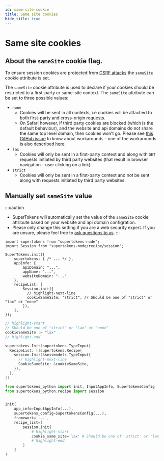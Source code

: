 ```yaml
---
id: same-site-cookie
title: Same site cookies
hide_title: true
---
```


<!-- COPY DOCS -->
<!-- ./session/common-customizations/sessions/same-site-cookie.mdx -->



# Same site cookies

## About the `sameSite` cookie flag.

To ensure session cookies are protected from [CSRF attacks](./anti-csrf#csrf-attack) the ``sameSite`` cookie attribute is set.

The ``sameSite`` cookie attribute is used to declare if your cookies should be restricted to a first-party or same-site context.
The ``sameSite`` attribute can be set to three possible values:
- ``none``
  - Cookies will be sent in all contexts, i.e cookies will be attached to both first-party and cross-origin requests.
  - On Safari however, if third party cookies are blocked (which is the default behaviour), and the website and api domains do not share the same top level domain, then cookies won't go. Please see [this GitHub issue](https://github.com/supertokens/supertokens-core/issues/280) to know about workarounds - one of the workarounds is also described [here](../../advanced-customizations/examples/localstorage/about).
- ``lax``
  - Cookies will only be sent in a first-party context and along with `GET` requests initiated by third party websites (that result in browser navigation - user clicking on a link).
- ``strict``
  - Cookies will only be sent in a first-party context and not be sent along with requests initiated by third party websites.

## Manually set ``sameSite`` value

:::caution
- SuperTokens will automatically set the value of the ``sameSite`` cookie attribute based on your website and api domain configration.
- Please only change this setting if you are a web security expert. If you are unsure, please feel free to [ask questions to us](https://supertokens.com/discord).
:::

<BackendSDKTabs>
<TabItem value="nodejs">

```tsx
import supertokens from "supertokens-node";
import Session from "supertokens-node/recipe/session";

SuperTokens.init({
    supertokens: { /* ... */ },
    appInfo: {
        apiDomain: "...",
        appName: "...",
        websiteDomain: "..."
    },
    recipeList: [
        Session.init({
          // highlight-next-line
          cookieSameSite: "strict", // Should be one of "strict" or "lax" or "none"
        }),
    ],
});
```

</TabItem>
<TabItem value="go">

```go
// highlight-start
// Should be one of "strict" or "lax" or "none"
cookieSameSite := "lax"
// highlight-end

supertokens.Init(supertokens.TypeInput{
  RecipeList: []supertokens.Recipe{
    session.Init(&sessmodels.TypeInput{
      // highlight-next-line
      CookieSameSite: &cookieSameSite,
    }),
  },
})
```

</TabItem>
<TabItem value="python">

```python
from supertokens_python import init, InputAppInfo, SupertokensConfig
from supertokens_python.recipe import session


init(
    app_info=InputAppInfo(...),
    supertokens_config=SupertokensConfig(...),
    framework='...',
    recipe_list=[
        session.init(
            # highlight-start
            cookie_same_site='lax' # Should be one of 'strict' or 'lax' or 'none'
            # highlight-end
        )
    ]
)
```

</TabItem>
</BackendSDKTabs>
